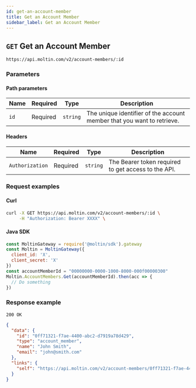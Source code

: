 ```yaml
---
id: get-an-account-member
title: Get an Account Member
sidebar_label: Get an Account Member
---
```


## `GET` Get an Account Member

```http
https://api.moltin.com/v2/account-members/:id
```

### Parameters

#### Path parameters

| Name | Required | Type | Description |
| --- | --- | --- | --- |
| `id` | Required | `string` | The unique identifier of the account member that you want to retrieve. |

#### Headers

| Name | Required | Type | Description |
| --- | --- | --- | --- |
| `Authorization` | Required | `string` | The Bearer token required to get access to the API. |

### Request examples

#### Curl

```bash
curl -X GET https://api.moltin.com/v2/account-members/:id \
     -H "Authorization: Bearer XXXX" \
```

#### Java SDK

```javascript
const MoltinGateway = require('@moltin/sdk').gateway
const Moltin = MoltinGateway({
  client_id: 'X',
  client_secret: 'X'
})
const accountMemberId = "00000000-0000-1000-8000-000f00000300"
Moltin.AccountMembers.Get(accountMemberId).then(acc => {
  // Do something
})
```

### Response example

`200 OK`

```json
{
  "data": {
    "id": "0ff71321-f7ae-4400-abc2-d7919a78d429",
    "type": "account_member",
    "name": "John Smith",
    "email": "john@smith.com"
  },
  "links": {
    "self": "https://api.moltin.com/v2/account-members/0ff71321-f7ae-4400-abc2-d7919a78d429"
  }
}
```
